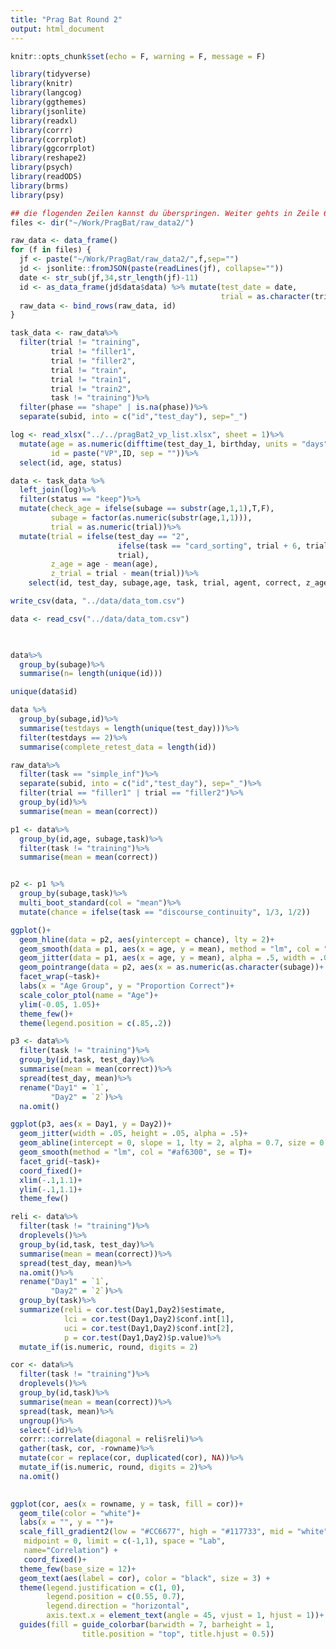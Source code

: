 ```yaml
---
title: "Prag Bat Round 2"
output: html_document
---
```


```r
knitr::opts_chunk$set(echo = F, warning = F, message = F)

library(tidyverse)
library(knitr)
library(langcog)
library(ggthemes)
library(jsonlite)
library(readxl)
library(corrr)
library(corrplot)
library(ggcorrplot)
library(reshape2)
library(psych)
library(readODS)
library(brms)
library(psy)

```

```r
## die flogenden Zeilen kannst du überspringen. Weiter gehts in Zeile 68
files <- dir("~/Work/PragBat/raw_data2/")

raw_data <- data_frame()
for (f in files) {
  jf <- paste("~/Work/PragBat/raw_data2/",f,sep="")
  jd <- jsonlite::fromJSON(paste(readLines(jf), collapse=""))
  date <- str_sub(jf,34,str_length(jf)-11)
  id <- as_data_frame(jd$data$data) %>% mutate(test_date = date,
                                               trial = as.character(trial))
  raw_data <- bind_rows(raw_data, id)
}

task_data <- raw_data%>%
  filter(trial != "training",
         trial != "filler1",
         trial != "filler2",
         trial != "train",
         trial != "train1",
         trial != "train2",
         task != "training")%>%
  filter(phase == "shape" | is.na(phase))%>%
  separate(subid, into = c("id","test_day"), sep="_")

log <- read_xlsx("../../pragBat2_vp_list.xlsx", sheet = 1)%>%
  mutate(age = as.numeric(difftime(test_day_1, birthday, units = "days"))/365.25,
         id = paste("VP",ID, sep = ""))%>%
  select(id, age, status)

data <- task_data %>%
  left_join(log)%>%
  filter(status == "keep")%>%
  mutate(check_age = ifelse(subage == substr(age,1,1),T,F),
         subage = factor(as.numeric(substr(age,1,1))),
         trial = as.numeric(trial))%>%
  mutate(trial = ifelse(test_day == "2", 
                        ifelse(task == "card_sorting", trial + 6, trial +5),
                        trial),
         z_age = age - mean(age),
         z_trial = trial - mean(trial))%>%
    select(id, test_day, subage,age, task, trial, agent, correct, z_age, z_trial)

write_csv(data, "../data/data_tom.csv")

data <- read_csv("../data/data_tom.csv")

  
```

```r
data%>%
  group_by(subage)%>%
  summarise(n= length(unique(id)))
```


```r
unique(data$id)
```


```r
data %>%
  group_by(subage,id)%>%
  summarise(testdays = length(unique(test_day)))%>%
  filter(testdays == 2)%>%
  summarise(complete_retest_data = length(id))
```

```r
raw_data%>%
  filter(task == "simple_inf")%>%
  separate(subid, into = c("id","test_day"), sep="_")%>%
  filter(trial == "filler1" | trial == "filler2")%>%
  group_by(id)%>%
  summarise(mean = mean(correct))
```


```r
p1 <- data%>%
  group_by(id,age, subage,task)%>%
  filter(task != "training")%>%
  summarise(mean = mean(correct))


p2 <- p1 %>%
  group_by(subage,task)%>%
  multi_boot_standard(col = "mean")%>%
  mutate(chance = ifelse(task == "discourse_continuity", 1/3, 1/2))

ggplot()+
  geom_hline(data = p2, aes(yintercept = chance), lty = 2)+
  geom_smooth(data = p1, aes(x = age, y = mean), method = "lm", col = "black", size = 1)+
  geom_jitter(data = p1, aes(x = age, y = mean), alpha = .5, width = .05, height = .01)+
  geom_pointrange(data = p2, aes(x = as.numeric(as.character(subage))+.5, y = mean, ymin = ci_lower, ymax = ci_upper, col = subage))+
  facet_wrap(~task)+
  labs(x = "Age Group", y = "Proportion Correct")+
  scale_color_ptol(name = "Age")+
  ylim(-0.05, 1.05)+
  theme_few()+
  theme(legend.position = c(.85,.2))
```





```r
p3 <- data%>%
  filter(task != "training")%>%
  group_by(id,task, test_day)%>%
  summarise(mean = mean(correct))%>%
  spread(test_day, mean)%>%
  rename("Day1" = `1`,
         "Day2" = `2`)%>%
  na.omit()

ggplot(p3, aes(x = Day1, y = Day2))+
  geom_jitter(width = .05, height = .05, alpha = .5)+
  geom_abline(intercept = 0, slope = 1, lty = 2, alpha = 0.7, size = 0.5)+
  geom_smooth(method = "lm", col = "#af6300", se = T)+
  facet_grid(~task)+
  coord_fixed()+
  xlim(-.1,1.1)+
  ylim(-.1,1.1)+
  theme_few()

```

```r
reli <- data%>%
  filter(task != "training")%>%
  droplevels()%>%
  group_by(id,task, test_day)%>%
  summarise(mean = mean(correct))%>%
  spread(test_day, mean)%>%
  na.omit()%>%
  rename("Day1" = `1`,
         "Day2" = `2`)%>%
  group_by(task)%>%
  summarize(reli = cor.test(Day1,Day2)$estimate,
            lci = cor.test(Day1,Day2)$conf.int[1],
            uci = cor.test(Day1,Day2)$conf.int[2],
            p = cor.test(Day1,Day2)$p.value)%>%
  mutate_if(is.numeric, round, digits = 2)
```



```r
cor <- data%>%
  filter(task != "training")%>%
  droplevels()%>%
  group_by(id,task)%>%
  summarise(mean = mean(correct))%>%
  spread(task, mean)%>%
  ungroup()%>%
  select(-id)%>%
  corrr::correlate(diagonal = reli$reli)%>%
  gather(task, cor, -rowname)%>%
  mutate(cor = replace(cor, duplicated(cor), NA))%>%
  mutate_if(is.numeric, round, digits = 2)%>%
  na.omit()
  

ggplot(cor, aes(x = rowname, y = task, fill = cor))+
  geom_tile(color = "white")+
  labs(x = "", y = "")+
  scale_fill_gradient2(low = "#CC6677", high = "#117733", mid = "white", 
   midpoint = 0, limit = c(-1,1), space = "Lab", 
   name="Correlation") +
   coord_fixed()+
  theme_few(base_size = 12)+
  geom_text(aes(label = cor), color = "black", size = 3) +
  theme(legend.justification = c(1, 0),
        legend.position = c(0.55, 0.7),
        legend.direction = "horizontal",
        axis.text.x = element_text(angle = 45, vjust = 1, hjust = 1))+
  guides(fill = guide_colorbar(barwidth = 7, barheight = 1,
                title.position = "top", title.hjust = 0.5))
```
